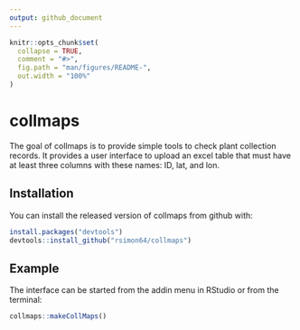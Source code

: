 ```yaml
---
output: github_document
---
```


<!-- README.md is generated from README.Rmd. Please edit that file -->

```r
knitr::opts_chunk$set(
  collapse = TRUE,
  comment = "#>",
  fig.path = "man/figures/README-",
  out.width = "100%"
)
```
# collmaps

The goal of collmaps is to provide simple tools to check plant collection records. It provides a user interface to upload an excel table that must have at least three columns with these names: ID, lat, and lon.



## Installation

You can install the released version of collmaps from github with:

``` r
install.packages("devtools")
devtools::install_github("rsimon64/collmaps")
```

## Example

The interface can be started from the addin menu in RStudio or from the terminal:

```r

collmaps::makeCollMaps()

```

